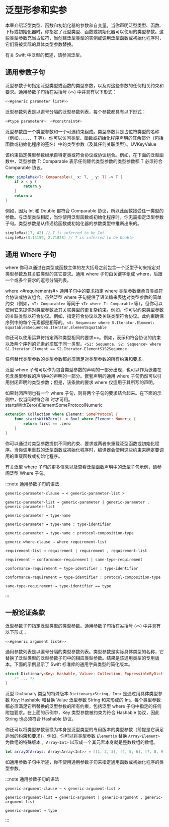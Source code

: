 # 泛型形参和实参

<ToBePolishedAfterTranslation />

<OriginalSource
  title="Generic Parameters and Arguments"
  url="https://docs.swift.org/swift-book/documentation/the-swift-programming-language/genericparametersandarguments"
  summary="概括声明以抽象出具体类型"
/>

本章介绍泛型类型、函数和初始化器的参数和自变量。当你声明泛型类型、函数、下标或初始化器时，你指定了泛型类型、函数或初始化器可以使用的类型参数。这些类型参数充当占位符，当创建泛型类型的实例或调用泛型函数或初始化程序时，它们将被实际的具体类型参数替换。

有关 Swift 中泛型的概述，请参阅泛型。

## 通用参数子句

泛型参数子句指定泛型类型或函数的类型参数，以及对这些参数的任何相关约束和要求。通用参数子句括在尖括号 (`<>`) 中并具有以下形式：

```swift
<<#generic parameter list#>>
```

泛型参数列表是以逗号分隔的泛型参数列表，每个参数都具有以下形式：

```swift
<#type parameter#>: <#constraint#>
```

泛型参数由一个类型参数和一个可选约束组成。类型参数只是占位符类型的名称（例如，、、、、、T 等）。你可以访问类型、函数或初始化程序声明的其余部分（包括函数或初始化程序的签名）中的类型参数（及其任何关联类型）。UVKeyValue

该约束指定类型参数继承自特定类或符合协议或协议组合。例如，在下面的泛型函数中，泛型参数 T: Comparable 表示任何替代类型参数的类型参数都 T 必须符合 Comparable 协议。

```swift
func simpleMax<T: Comparable>(_ x: T, _ y: T) -> T {
    if x < y {
        return y
    }
    return x
}
```

例如，因为 Int 和 Double 都符合 Comparable 协议，所以此函数接受任一类型的参数。与泛型类型相反，当你使用泛型函数或初始化程序时，你无需指定泛型参数子句。类型参数是从传递给函数或初始化器的参数类型中推断出来的。

```swift
simpleMax(17, 42) // T is inferred to be Int
simpleMax(3.14159, 2.71828) // T is inferred to be Double
```

## 通用 Where 子句

where 你可以通过在类型或函数主体的左大括号之前包含一个泛型子句来指定对类型参数及其关联类型的其它要求。通用 where 子句由关键字组成 where，后跟一个或多个要求的逗号分隔列表。

where <#requirements#>
通用子句中的要求指定 where 类型参数继承自类或符合协议或协议组合。虽然泛型 where 子句提供了语法糖来表达对类型参数的简单约束（例如，`<T: Comparable>` 等同于 `<T> where T: Comparable` 等），但你可以使用它来提供对类型参数及其关联类型的更复杂约束。例如，你可以约束类型参数的关联类型以符合协议。例如，指定符合协议以及关联类型符合协议。此约束确保序列中的每个元素都是相等的。`<S: Sequence> where S.Iterator.Element: EquatableSSequenceS.Iterator.ElementEquatable`

你还可以使用运算符指定两种类型相同的要求==。例如，表示和符合协议的约束以及两个序列的元素必须属于同一类型。`<S1: Sequence, S2: Sequence> where S1.Iterator.Element == S2.Iterator.ElementS1S2Sequence`

任何替代类型参数的类型参数都必须满足对类型参数的所有约束和要求。

泛型 where 子句可以作为包含类型参数的声明的一部分出现，也可以作为嵌套在包含类型参数的声明中的声明的一部分。嵌套声明的通用 where 子句仍然可以引用封闭声明的类型参数；但是，该条款的要求 where 仅适用于其所写的声明。

如果封闭声明也有一个 where 子句，则将两个子句的要求结合起来。在下面的示例中，仅当同时符合和 时才可用。startsWithZero()ElementSomeProtocolNumeric

```swift
extension Collection where Element: SomeProtocol {
    func startsWithZero() -> Bool where Element: Numeric {
        return first == .zero
    }
}
```

你可以通过对类型参数提供不同的约束、要求或两者来重载泛型函数或初始化程序。当你调用重载的泛型函数或初始化程序时，编译器会使用这些约束来确定要调用的重载函数或初始化程序。

有关泛型 where 子句的更多信息以及查看泛型函数声明中的泛型子句示例，请参阅泛型 Where 子句。

:::note 通用参数子句的语法

```
generic-parameter-clause → < generic-parameter-list >

generic-parameter-list → generic-parameter | generic-parameter , generic-parameter-list

generic-parameter → type-name

generic-parameter → type-name : type-identifier

generic-parameter → type-name : protocol-composition-type

generic-where-clause → where requirement-list

requirement-list → requirement | requirement , requirement-list

requirement → conformance-requirement | same-type-requirement

conformance-requirement → type-identifier : type-identifier

conformance-requirement → type-identifier : protocol-composition-type

same-type-requirement → type-identifier == type
```

:::

## 一般论证条款

泛型参数子句指定泛型类型的类型参数。通用参数子句括在尖括号 (`<>`) 中并具有以下形式：

```swift
<<#generic argument list#>>
```

通用参数列表是以逗号分隔的类型参数列表。类型参数是实际具体类型的名称，它替换了泛型类型的泛型参数子句中的相应类型参数。结果是该通用类型的专用版本。下面的示例显示了 Swift 标准库的通用字典类型的简化版本。

```swift
struct Dictionary<Key: Hashable, Value>: Collection, ExpressibleByDictionaryLiteral {
    /* ... */
}
```

泛型 Dictionary 类型的特殊版本 `Dictionary<String, Int>` 是通过用具体类型参数 Key: Hashable 和替换 Value 泛型参数 String 和来形成的 Int。每个类型参数都必须满足它所替换的泛型参数的所有约束，包括泛型 where 子句中指定的任何附加要求。在上面的示例中，Key 类型参数被约束为符合 Hashable 协议，因此 String 也必须符合 Hashable 协议。

你还可以将类型参数替换为本身是泛型类型的专用版本的类型参数（前提是它满足适当的约束和要求）。例如，你可以将类型参数 `Elementin` 替换 `Array<Element>` 为数组的特殊版本 ，`Array<Int>` 以形成一个其元素本身就是整数数组的数组。

```swift
let arrayOfArrays: Array<Array<Int>> = [[1, 2, 3], [4, 5, 6], [7, 8, 9]]
```

如通用参数子句中所述，你不使用通用参数子句来指定通用函数或初始化程序的类型参数。

:::note 通用参数子句的语法

```
generic-argument-clause → < generic-argument-list >

generic-argument-list → generic-argument | generic-argument , generic-argument-list

generic-argument → type
```

:::

